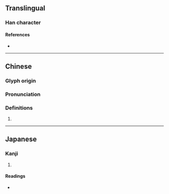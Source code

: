 {{character info/new}}
==Translingual==

===Han character===
{{Han char|rn=75|rad=木|as=15|sn=19|four=60904|canj=WWWD|ids=⿱畾木}}

====References====
* {{Han ref|kx=0560.020|dkj=15795|dj=0949.100|hdz=21313.140|uh=6AD0|ud=27344|bh=F254|bd=62036}}

----

==Chinese==
{{zh-forms}}

===Glyph origin===
{{Han etym}}

===Pronunciation===
{{zh-pron
|m=lěi
|c=leoi4,leoi5
|mn=
|mc=y
|oc=y
|cat=
}}

===Definitions===
{{zh-hanzi}}

# {{rfdef|zh|sort=木15}}

----

==Japanese==

===Kanji===
{{ja-kanji|grade=|rs=木15}}

# {{rfdef|ja|sort=木15}}

====Readings====
* {{ja-readings|on=[[るい]] (rui), [[らい]] (rai)|kun=[[ふじ]] (fuji)}}